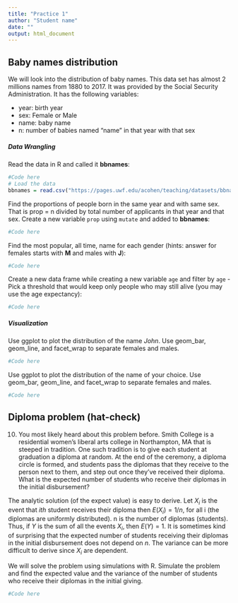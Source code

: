 ```yaml
---
title: "Practice 1"
author: "Student name"
date: ""
output: html_document
---
```


## Baby names distribution 
We will look into the distribution of baby names.
This data set has almost 2 millions names from 1880 to 2017. It was provided by the Social Security Administration. It has the following variables:

- year: birth year
- sex: Female or Male 
- name: baby name
- n: number of babies named "name" in that year with that sex

##### Data Wrangling
Read the data in R and called it **bbnames**:

```r
#Code here
# Load the data
bbnames = read.csv("https://pages.uwf.edu/acohen/teaching/datasets/bbnames.csv")
```

Find the proportions of people born in the same year and with same sex. That is prop = n divided by total number of applicants in that year and that sex. Create a new variable `prop` using `mutate` and added to **bbnames**:

```r
#Code here
```

Find the most popular, all time, name for each gender (hints: answer for females starts with **M** and males with **J**):

```r
#Code here
```


Create a new data frame while creating a new variable `age` and filter by `age` - Pick a threshold that would keep only people who may still alive (you may use the age expectancy):

```r
#Code here
```

##### Visualization

Use ggplot to plot the distribution of the name *John*. Use geom_bar, geom_line, and facet_wrap to separate females and males.
```r
#Code here

```

Use ggplot to plot the distribution of the name of your choice. Use geom_bar, geom_line, and facet_wrap to separate females and males.
```r
#Code here

```


## Diploma problem (hat-check)
10. You most likely heard about this problem before. Smith College is a residential women's liberal arts college in Northampton, MA that is steeped in tradition. One such tradition is to give each student at graduation a diploma at random. At the end of the ceremony, a diploma circle is formed, and students pass the diplomas that they receive to the person next to them, and step out once they've received their diploma. What is the expected number of students who receive their diplomas in the initial disbursement?

The analytic solution (of the expect value) is easy to derive. Let $X_i$ is the event that $ith$ student receives their diploma then $E(X_i)=1/n$, for all i (the diplomas are uniformly distributed). n is the number of diplomas (students). Thus, if $Y$ is the sum of all the events $X_i$, then $E(Y)=1$. It is sometimes kind of surprising that the expected number of students receiving their diplomas in the initial disbursement does not depend on $n$. The variance can be more difficult to derive since $X_i$ are dependent.

We will solve the problem using simulations with R. Simulate the problem and find the expected value and the variance of the number of students who receive their diplomas in the initial giving.

```r
#Code here

```
